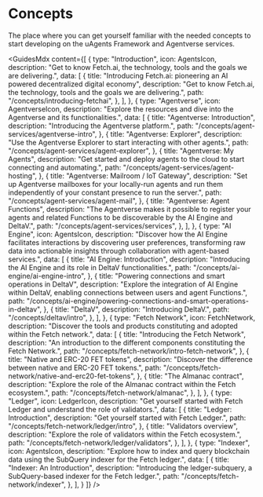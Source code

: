 # Concepts

<div className="nx-text-fetch-content">
  The place where you can get yourself familiar with the needed concepts to
  start developing on the uAgents Framework and Agentverse services.
</div>



<GuidesMdx content={[
  {
    type: "Introduction",
    icon: AgentsIcon,
    description: "Get to know Fetch.ai, the technology, tools and the goals we are delivering.",
    data: [
      {
        title: "Introducing Fetch.ai: pioneering an AI powered decentralized digital economy",
        description: "Get to know Fetch.ai, the technology, tools and the goals we are delivering.",
        path: "/concepts/introducing-fetchai",
      },
    ],
  },
  {
    type: "Agentverse",
    icon: AgentverseIcon,
    description: "Explore the resources and dive into the Agentverse and its functionalities.",
    data: [
      {
        title: "Agentverse: Introduction",
        description: "Introducing the Agentverse platform.",
        path: "/concepts/agent-services/agentverse-intro",
      },
      {
        title: "Agentverse: Explorer",
        description: "Use the Agentverse Explorer to start interacting with other agents.",
        path: "/concepts/agent-services/agent-explorer",
      },
      {
        title: "Agentverse: My Agents",
        description: "Get started and deploy agents to the cloud to start connecting and automating.",
        path: "/concepts/agent-services/agent-hosting",
      },
      {
        title: "Agentverse: Mailroom / IoT Gateway",
        description: "Set up Agentverse mailboxes for your locally-run agents and run them independently of your constant presence to run the server.",
        path: "/concepts/agent-services/agent-mail",
      },
      {
        title: "Agentverse: Agent Functions",
        description: "The Agentverse makes it possible to register your agents and related Functions to be discoverable by the AI Engine and DeltaV.",
        path: "/concepts/agent-services/services",
      },
    ],
  },
  {
    type: "AI Engine",
    icon: AgentsIcon,
    description: "Discover how the AI Engine facilitates interactions by discovering user preferences, transforming raw data into actionable insights through collaboration with agent-based services.",
    data: [
      {
        title: "AI Engine: Introduction",
        description: "Introducing the AI Engine and its role in DeltaV functionalities.",
        path: "/concepts/ai-engine/ai-engine-intro",
      },
      {
        title: "Powering connections and smart operations in DeltaV",
        description: "Explore the integration of AI Engine within DeltaV, enabling connections between users and agent Functions.",
        path: "/concepts/ai-engine/powering-connections-and-smart-operations-in-deltav",
      },
      {
        title: "DeltaV",
        description: "Introducing DeltaV.",
        path: "/concepts/deltav/intro",
      },
    ],
  },
  {
    type: "Fetch Network",
    icon: FetchNetwork,
    description: "Discover the tools and products constituting and adopted within the Fetch network.",
    data: [
      {
        title: "Introducing the Fetch Network",
        description: "An introduction to the different components constituting the Fetch Network.",
        path: "/concepts/fetch-network/intro-fetch-network",
      },
      {
        title: "Native and ERC-20 FET tokens",
        description: "Discover the difference between native and ERC-20 FET tokens.",
        path: "/concepts/fetch-network/native-and-erc20-fet-tokens",
      },
      {
        title: "The Almanac contract",
        description: "Explore the role of the Almanac contract within the Fetch ecosystem.",
        path: "/concepts/fetch-network/almanac",
      },
    ],
  },
  {
    type: "Ledger",
    icon: LedgerIcon,
    description: "Get yourself started with Fetch Ledger and understand the role of validators.",
    data: [
      {
        title: "Ledger: Introduction",
        description: "Get yourself started with Fetch Ledger.",
        path: "/concepts/fetch-network/ledger/intro",
      },
      {
        title: "Validators overview",
        description: "Explore the role of validators within the Fetch ecosystem.",
        path: "/concepts/fetch-network/ledger/validators",
      },
    ],
  },
  {
    type: "Indexer",
    icon: AgentsIcon,
    description: "Explore how to index and query blockchain data using the SubQuery indexer for the Fetch ledger.",
    data: [
      {
        title: "Indexer: An Introduction",
        description: "Introducing the ledger-subquery, a SubQuery-based indexer for the Fetch ledger.",
        path: "/concepts/fetch-network/indexer",
      },
    ],
  }
]} />

<div className="nx-mb-8"></div>